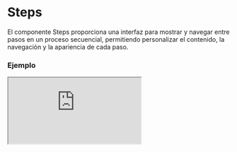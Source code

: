 # Steps

El componente Steps proporciona una interfaz para mostrar y navegar entre pasos en un proceso secuencial, permitiendo personalizar el contenido, la navegación y la apariencia de cada paso.


### Ejemplo

<Iframe
  minHeightIframe="30dvh"
  src="https://fenextjs-component-storybook.vercel.app/iframe.html?args=&id=steps-steps--index&viewMode=story"
/>

### Importación

Para importar el componente Steps, se puede hacer desde fenextjs

```tsx copy
import { Steps } from "fenextjs";
```

### Parámetros

| Parámetro                | Tipo                                       | Requerido | Default    | Descripcion                                                                                          |
| ------------------------ | ------------------------------------------ | --------- | ---------- | ---------------------------------------------------------------------------------------------------- |
| items                    | StepsItemProps[]                           | sí        | []         | Los elementos que representan cada paso, incluyendo el contenido, etiqueta, ícono y estado del paso. |
| defaultStep              | number                                     | no        | 0          | El paso mostrado inicialmente.                                                                       |
| step                     | number                                     | no        | undefined  | Define manualmente el paso mostrado.                                                                 |
| useArrowKey              | boolean                                    | no        | true       | Indica si se pueden usar las teclas de flecha para navegar entre los pasos.                          |
| btnPrev                  | ReactNode                                  | no        | "Previous" | Contenido del botón de retroceso.                                                                    |
| btnNext                  | ReactNode                                  | no        | "Next"     | Contenido del botón de avance.                                                                       |
| disabledBtnPrev          | boolean                                    | no        | false      | Deshabilita el botón de retroceso.                                                                   |
| disabledBtnNext          | boolean                                    | no        | false      | Deshabilita el botón de avance.                                                                      |
| onPrev                   | (step: number) =\> Promise\<void\> \| void | no        | undefined  | Función que se ejecuta al hacer click en el botón de retroceso.                                      |
| onNext                   | (step: number) =\> Promise\<void\> \| void | no        | undefined  | Función que se ejecuta al hacer click en el botón de avance.                                         |
| onPrevDisabled           | () =\> void                                | no        | undefined  | Función que se ejecuta al hacer click en el botón de retroceso cuando esta deshabilitado.            |
| onNextDisabled           | () =\> void                                | no        | undefined  | Función que se ejecuta al hacer click en el botón de avance cuando esta deshabilitado.               |
| onSetStep                | (step: number) =\> void                    | no        | undefined  | Función que se ejecuta al establecer un nuevo paso.                                                  |
| stepPos                  | 'top' \| 'left' \| 'right'                 | no        | 'left'     | Posición de la lista de pasos.                                                                       |
| showCurrentStepNStep     | boolean                                    | no        | false      | Muestra el paso actual junto al total de pasos.                                                      |
| useDogs                  | boolean                                    | no        | false      | Indica si se debe utilizar un comportamiento especial (documentación adicional requerida).           |
| className                | string                                     | no        | ""         | Clase CSS para el contenedor del componente.                                                         |
| classNameContentSteps    | string                                     | no        | ""         | Clase CSS para el contenedor de los pasos.                                                           |
| classNameListSteps       | string                                     | no        | ""         | Clase CSS para la lista de pasos.                                                                    |
| classNameContentItems    | string                                     | no        | ""         | Clase CSS para los elementos de contenido.                                                           |
| classNameStep            | string                                     | no        | ""         | Clase CSS para cada paso.                                                                            |
| classNameStepActive      | string                                     | no        | ""         | Clase CSS para el paso activo.                                                                       |
| classNameItem            | string                                     | no        | ""         | Clase CSS para cada ítem.                                                                            |
| classNameItemActive      | string                                     | no        | ""         | Clase CSS para el ítem activo.                                                                       |
| classNameStepCircle      | string                                     | no        | ""         | Clase CSS para el círculo del paso.                                                                  |
| classNameStepLabel       | string                                     | no        | ""         | Clase CSS para la etiqueta del paso.                                                                 |
| classNameContentBtn      | string                                     | no        | ""         | Clase CSS para el contenedor de los botones de navegación.                                           |
| classNameBtn             | string                                     | no        | ""         | Clase CSS para los botones de navegación.                                                            |
| classNameBtnDisabled     | string                                     | no        | ""         | Clase CSS para los botones de navegación cuando esten deshabilitados.                                |
| classNameBtnNext         | string                                     | no        | ""         | Clase CSS para el botón de avance.                                                                   |
| classNameBtnNextDisabled | string                                     | no        | ""         | Clase CSS para el botón de avance cuando este deshabilitado.                                         |
| classNameBtnPrev         | string                                     | no        | ""         | Clase CSS para el botón de retroceso.                                                                |
| classNameBtnPrevDisabled | string                                     | no        | ""         | Clase CSS para el botón de retroceso cuando este deshabilitado.                                      |
| forceShowBtnPrev         | boolean                                    | no        | false      | Fuerza la visibilidad del botón de retroceso.                                                        |
| forceShowBtnNext         | boolean                                    | no        | false      | Fuerza la visibilidad del botón de avance.                                                           |

### StepsItemProps

Los items de step tienen su propios parametros:

| Parametro | Tipo                      | Descripción             |
| --------- | ------------------------- | ----------------------- |
| label     | ReactNode                 | Label del elemento.     |
| icon      | ReactNode                 | Icon del elemento.      |
| content   | ReactNode                 | Contenido del elemento. |
| status    | "none" \| "ok" \| "error" | Estatus del elemento.   |

### Storybook

Para ver el storybook del componente lo puede hacer con este [link](https://fenextjs-component-storybook.vercel.app/?path=/story/steps-steps--index)

### Usos

- Ejemplo básico

```tsx copy
<Steps
  items={[{ label: "Paso 1", content: <div>Contenido del Paso 1</div> }]}
/>
```

- Ejemplo con pasos personalizados

```tsx copy
<Steps
  items={[
    { label: "Inicio", content: <div>Contenido Inicio</div> },
    { label: "Fin", content: <div>Contenido Fin</div> },
  ]}
  stepPos="top"
/>
```

- Con botones deshabilitados

```tsx copy
<Steps disabledBtnPrev={true} disabledBtnNext={true} />
```

